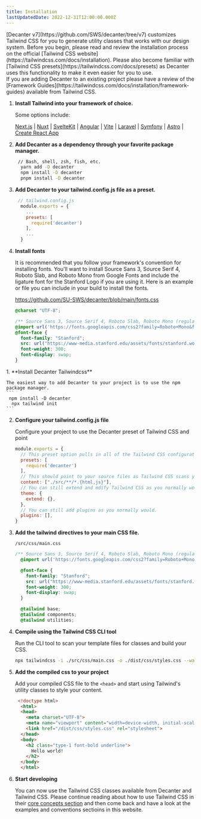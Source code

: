 ```yaml
---
title: Installation
lastUpdatedDate: 2022-12-31T12:00:00.000Z
---
```


<Section>
[Decanter v7](https://github.com/SWS/decanter/tree/v7) customizes Tailwind CSS for you to generate utility classes that works with our design system. Before you begin, please read and review the installation process on the official [Tailwind CSS website](https://tailwindcss.com/docs/installation). Please also become familiar with [Tailwind CSS presets](https://tailwindcss.com/docs/presets) as Decanter uses this functionality to make it even easier for you to use.
</Section>

<Section heading="Frameworks">
If you are adding Decanter to an existing project please have a review of the [Framework Guides](https://tailwindcss.com/docs/installation/framework-guides) available from Tailwind CSS.

1. **Install Tailwind into your framework of choice.**

    Some options include:

    [Next.js](https://tailwindcss.com/docs/guides/nextjs) | [Nuxt](https://tailwindcss.com/docs/guides/nuxtjs) | [SvelteKit](https://tailwindcss.com/docs/guides/sveltekit) | [Angular](https://tailwindcss.com/docs/guides/angular) | [Vite](https://tailwindcss.com/docs/guides/vite) | [Laravel](https://tailwindcss.com/docs/guides/laravel) | [Symfony](https://tailwindcss.com/docs/guides/symfony) | [Astro](https://tailwindcss.com/docs/guides/astro) | [Create React App](https://tailwindcss.com/docs/guides/create-react-app)

2. **Add Decanter as a dependency through your favorite package manager.**
    ```bash
     // Bash, shell, zsh, fish, etc.
      yarn add -D decanter
      npm install -D decanter
      pnpm install -D decanter
    ```

3. **Add Decanter to your tailwind.config.js file as a preset.**
    ```js
     // tailwind.config.js
      module.exports = {
        ...
        presets: [
          require('decanter')
        ],
        ...
      }
    ```

4. **Install fonts** 

    It is recommended that you follow your framework's convention for installing fonts. You'll want to install Source Sans 3, Source Serif 4, Roboto Slab, and Roboto Mono from Google Fonts and include the ligature font for the Stanford Logo if you are using it. Here is an example or file you can include in your build to install the fonts.

    https://github.com/SU-SWS/decanter/blob/main/fonts.css

    ```css
    @charset "UTF-8";

    /** Source Sans 3, Source Serif 4, Roboto Slab, Roboto Mono (regular only) from Google Font */
    @import url('https://fonts.googleapis.com/css2?family=Roboto+Mono&family=Roboto+Slab:wght@300;400;700&family=Source+Sans+3:ital,wght@0,400;0,600;0,700;1,400;1,600;1,700&family=Source+Serif+4:ital,wght@0,400;0,600;0,700;1,400;1,600;1,700&display=swap');
    @font-face {
      font-family: "Stanford";
      src: url("https://www-media.stanford.edu/assets/fonts/stanford.woff") format("woff"), url("https://www-media.stanford.edu/assets/fonts/stanford.ttf") format("truetype");
      font-weight: 300;
      font-display: swap;
    }
    ```
</Section>

<Section heading="Standalone">

<div className="children:children:rs-mb-4">
1. **Install Decanter Tailwindcss**

    The easiest way to add Decanter to your project is to use the npm package manager.  
    ```
     npm install -D decanter
      npx tailwind init
    ```

2. **Configure your tailwind.config.js file**

    Configure your project to use the Decanter preset of Tailwind CSS and point

    ```js
    module.exports = {
      // This preset option pulls in all of the Tailwind CSS configuration.
      presets: [
        require('decanter')
      ],
      // This should point to your source files as Tailwind CSS scans your files for the css classes you use.
      content: ["./src/**/*.{html,js}"],
      // You can still extend and mdify Tailwind CSS as you normally would.
      theme: {
        extend: {},
      },
      // You can still add plugins as you normally would.
      plugins: [],
    }
    ```

3. **Add the tailwind directives to your main CSS file.**

    `/src/css/main.css`

    ```css
    /** Source Sans 3, Source Serif 4, Roboto Slab, Roboto Mono (regular only) */
      @import url('https://fonts.googleapis.com/css2?family=Roboto+Mono&family=Roboto+Slab:wght@300;400;700&family=Source+Sans+3:ital,wght@0,400;0,600;0,700;1,400;1,600;1,700&family=Source+Serif+4:ital,wght@0,400;0,600;0,700;1,400;1,600;1,700&display=swap');

      @font-face {
        font-family: "Stanford";
        src: url("https://www-media.stanford.edu/assets/fonts/stanford.woff") format("woff"), url("https://www-media.stanford.edu/assets/fonts/stanford.ttf") format("truetype");
        font-weight: 300;
        font-display: swap;
      }

      @tailwind base;
      @tailwind components;
      @tailwind utilities;
    ```

4. **Compile using the Tailwind CSS CLI tool**

    Run the CLI tool to scan your template files for classes and build your CSS.

    ```sh
    npx tailwindcss -i ./src/css/main.css -o ./dist/css/styles.css --watch
    ```

5. **Add the compiled css to your project**

    Add your compiled CSS file to the `<head>` and start using Tailwind's utility classes to style your content.

    ```html
     <!doctype html>
      <html>
      <head>
        <meta charset="UTF-8">
        <meta name="viewport" content="width=device-width, initial-scale=1.0">
        <link href="/dist/css/styles.css" rel="stylesheet">
      </head>
      <body>
        <h2 class="type-1 font-bold underline">
          Hello world!
        </h2>
      </body>
      </html>
    ```

6. **Start developing**

    You can now use the Tailwind CSS classes available from Decanter and Tailwind CSS. Please continue reading about how to use Tailwind CSS in their [core concepts section](https://tailwindcss.com/docs/utility-first) and then come back and have a look at the examples and conventions sectioins in this website.
</div>
</Section>
